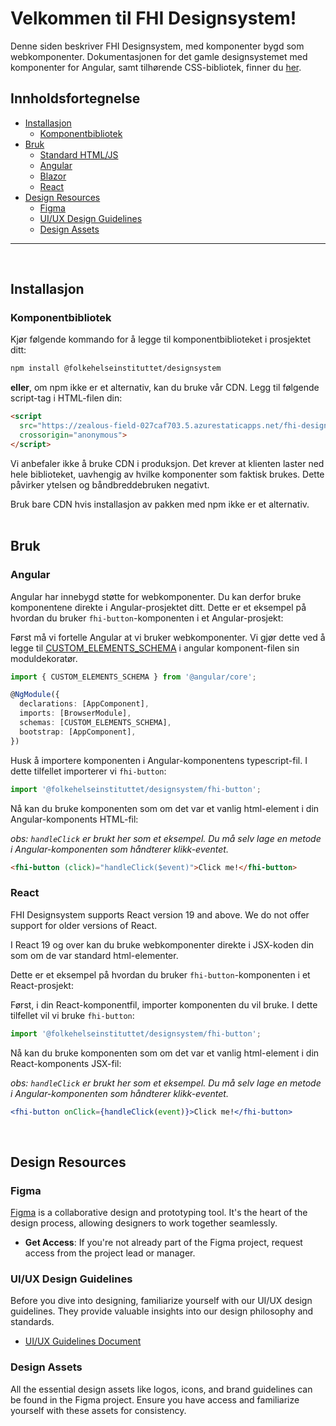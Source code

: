 
<Meta title="FHI Designsystem/Kom i gang" />
 
# Velkommen til FHI Designsystem!

<div style={{padding: ".25rem 1rem", background: "#D3E3F5", borderRadius: "2px", borderBottom: "4px solid #3283CE", marginBottom: "3rem"}} >
Denne siden beskriver FHI Designsystem, med komponenter bygd som webkomponenter.
Dokumentasjonen for det gamle designsystemet med komponenter for Angular, samt tilhørende CSS-bibliotek, finner du <a href="https://old.designsystem.fhi.no" target="_blank" rel="noopener" >her</a>.
</div>

## Innholdsfortegnelse
 
- [Installasjon](#installasjon)
  - [Komponentbibliotek](#komponentbibliotek)
- [Bruk](#bruk)
  - [Standard HTML/JS](#standard-htmljs)
  - [Angular](#angular)
  - [Blazor](#blazor)
  - [React](#react)
- [Design Resources](#design-resources)
  - [Figma](#figma)
  - [UI/UX Design Guidelines](#uiux-design-guidelines)
  - [Design Assets](#design-assets)

---
<br />

## Installasjon

### Komponentbibliotek
 
Kjør følgende kommando for å legge til komponentbiblioteket i prosjektet ditt:
```zsh
npm install @folkehelseinstituttet/designsystem
```
**eller**, om npm ikke er et alternativ, kan du bruke vår CDN. Legg til følgende script-tag i HTML-filen din:
```html
<script
  src="https://zealous-field-027caf703.5.azurestaticapps.net/fhi-designsystem.js"
  crossorigin="anonymous">
</script>
```

<div style={{padding: ".25rem 1rem", background: "#FEE9E6", borderRadius: "2px", borderBottom: "4px solid #EC7C73", marginBottom: "2rem"}} >
<p>
Vi anbefaler ikke å bruke CDN i produksjon.
Det krever at klienten laster ned hele biblioteket, uavhengig av hvilke komponenter som faktisk brukes. Dette påvirker ytelsen og båndbreddebruken negativt.
</p>
Bruk bare CDN hvis installasjon av pakken med npm ikke er et alternativ.
</div>

<br />

## Bruk

### Angular
Angular har innebygd støtte for webkomponenter. Du kan derfor bruke komponentene direkte i Angular-prosjektet ditt.
Dette er et eksempel på hvordan du bruker `fhi-button`-komponenten i et Angular-prosjekt:

Først må vi fortelle Angular at vi bruker webkomponenter.
Vi gjør dette ved å legge til <a href="https://angular.dev/api/core/CUSTOM_ELEMENTS_SCHEMA">CUSTOM_ELEMENTS_SCHEMA</a>
i angular komponent-filen sin moduldekoratør.
```ts
import { CUSTOM_ELEMENTS_SCHEMA } from '@angular/core';

@NgModule({
  declarations: [AppComponent],
  imports: [BrowserModule],
  schemas: [CUSTOM_ELEMENTS_SCHEMA],
  bootstrap: [AppComponent],
})

```
Husk å importere komponenten i Angular-komponentens typescript-fil. I dette tilfellet importerer vi  `fhi-button`:
```ts
import '@folkehelseinstituttet/designsystem/fhi-button';
```

Nå kan du bruke komponenten som om det var et vanlig html-element i din Angular-komponents HTML-fil:

_obs: `handleClick` er brukt her som et eksempel. Du må selv lage en metode i Angular-komponenten som håndterer klikk-eventet._
```html
<fhi-button (click)="handleClick($event)">Click me!</fhi-button>
```
### React

<div style={{padding: ".25rem 1rem", background: "#FFE7BA", borderRadius: "2px", borderBottom: "4px solid #F1A541", marginBottom: "2rem"}} >
FHI Designsystem supports React version 19 and above. We do not offer support for older versions of React.
</div>

I React 19 og over kan du bruke webkomponenter direkte i JSX-koden din som om de var standard html-elementer.

Dette er et eksempel på hvordan du bruker `fhi-button`-komponenten i et React-prosjekt:

Først, i din React-komponentfil, importer komponenten du vil bruke. I dette tilfellet vil vi bruke `fhi-button`:
```jsx
import '@folkehelseinstituttet/designsystem/fhi-button';
```

Nå kan du bruke komponenten som om det var et vanlig html-element i din React-komponents JSX-fil:

_obs: `handleClick` er brukt her som et eksempel. Du må selv lage en metode i Angular-komponenten som håndterer klikk-eventet._
```jsx
<fhi-button onClick={handleClick(event)}>Click me!</fhi-button>
```
<br />

## Design Resources

### Figma

[Figma](https://www.figma.com/) is a collaborative design and prototyping tool. It's the heart of the design process, allowing designers to work together seamlessly.
 
- **Get Access**: If you're not already part of the Figma project, request access from the project lead or manager.
 
### UI/UX Design Guidelines
 
Before you dive into designing, familiarize yourself with our UI/UX design guidelines. They provide valuable insights into our design philosophy and standards.

- [UI/UX Guidelines Document](https://okidoki.com)

### Design Assets
 
All the essential design assets like logos, icons, and brand guidelines can be found in the Figma project. Ensure you have access and familiarize yourself with these assets for consistency.
